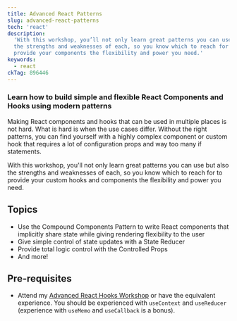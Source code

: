 ```yaml
---
title: Advanced React Patterns
slug: advanced-react-patterns
tech: 'react'
description:
  'With this workshop, you’ll not only learn great patterns you can use but also
  the strengths and weaknesses of each, so you know which to reach for to
  provide your components the flexibility and power you need.'
keywords:
  - react
ckTag: 896446
---
```


### Learn how to build simple and flexible React Components and Hooks using modern patterns

Making React components and hooks that can be used in multiple places is not
hard. What is hard is when the use cases differ. Without the right patterns, you
can find yourself with a highly complex component or custom hook that requires a
lot of configuration props and way too many if statements.

With this workshop, you'll not only learn great patterns you can use but also
the strengths and weaknesses of each, so you know which to reach for to provide
your custom hooks and components the flexibility and power you need.

## Topics

- Use the Compound Components Pattern to write React components that implicitly
  share state while giving rendering flexibility to the user
- Give simple control of state updates with a State Reducer
- Provide total logic control with the Controlled Props
- And more!

## Pre-requisites

- Attend my [Advanced React Hooks Workshop](/workshops/advanced-react-hooks) or
  have the equivalent experience. You should be experienced with `useContext`
  and `useReducer` (experience with `useMemo` and `useCallback` is a bonus).
